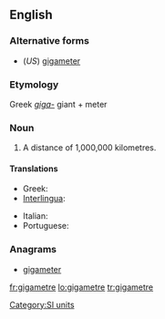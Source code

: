 ==English==

===Alternative forms===
* (''US'') [[gigameter]]

===Etymology===
Greek ''[[giga-]]'' giant + meter

===Noun===
{{en-noun}}

# {{chiefly|International|British|Canada}} A distance of 1,000,000 kilometres.

====Translations====
{{trans-top|a distance of 1,000,000 kilometres}}
* Greek: {{t-|el|gigametro}}
* [[Interlingua]]: {{t|ia|gigametro}}
{{trans-mid}}
* Italian: {{t|it|gigametro|m}}
* Portuguese: {{t-|pt|gigametro}}
{{trans-bottom}}

===Anagrams===
* [[gigameter#English|gigameter]]

[[Category:SI units]]

[[fr:gigametre]]
[[lo:gigametre]]
[[tr:gigametre]]